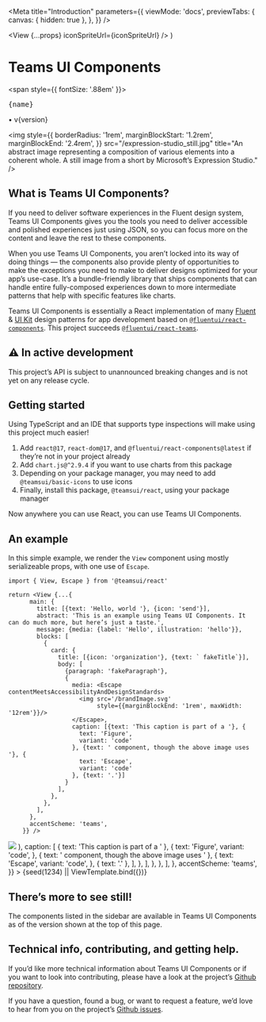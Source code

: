 


<Meta
  title="Introduction"
  parameters={{
    viewMode: 'docs',
    previewTabs: {
      canvas: { hidden: true },
    },
  }}
/>

  <View {...props} iconSpriteUrl={iconSpriteUrl} />
)

# Teams UI Components

<span style={{ fontSize: '.88em' }}>
  <pre style={{ display: 'inline', fontSize: '1em' }}>{name}</pre> • v{version}
</span>

<img
  style={{
    borderRadius: '1rem',
    marginBlockStart: '1.2rem',
    marginBlockEnd: '2.4rem',
  }}
  src="/expression-studio_still.jpg"
  title="An abstract image representing a composition of various elements into a coherent whole. A still image from a short by Microsoft’s Expression Studio."
/>

## What is Teams UI Components?

If you need to deliver software experiences in the Fluent design system, Teams UI Components gives you the tools you need to deliver accessible and polished experiences just using JSON, so you can focus more on the content and leave the rest to these components.

When you use Teams UI Components, you aren’t locked into its way of doing things — the components also provide plenty of opportunities to make the exceptions you need to make to deliver designs optimized for your app’s use-case. It’s a bundle-friendly library that ships components that can handle entire fully-composed experiences down to more intermediate patterns that help with specific features like charts.

Teams UI Components is essentially a React implementation of many [Fluent][figma-fluent] & [UI Kit][figma-uikit] design patterns for app development based on [`@fluentui/react-components`][fluentui-v9]. This project succeeds [`@fluentui/react-teams`][react-teams].

## ⚠️ In active development

This project’s API is subject to unannounced breaking changes and is not yet on any release cycle.

## Getting started

Using TypeScript and an IDE that supports type inspections will make using this project much easier!

1. Add `react@17`, `react-dom@17`, and `@fluentui/react-components@latest` if they’re not in your project already
2. Add `chart.js@^2.9.4` if you want to use charts from this package
3. Depending on your package manager, you may need to add `@teamsui/basic-icons` to use icons
4. Finally, install this package, `@teamsui/react`, using your package manager

Now anywhere you can use React, you can use Teams UI Components.

## An example

In this simple example, we render the `View` component using mostly serializeable props, with one use of `Escape`.

```tsx
import { View, Escape } from '@teamsui/react'

return <View {...{
      main: {
        title: [{text: 'Hello, world '}, {icon: 'send'}],
        abstract: 'This is an example using Teams UI Components. It can do much more, but here’s just a taste.',
        message: {media: {label: 'Hello', illustration: 'hello'}},
        blocks: [
          {
            card: {
              title: [{icon: 'organization'}, {text: ` fakeTitle`}],
              body: [
                {paragraph: 'fakeParagraph'},
                {
                  media: <Escape contentMeetsAccessibilityAndDesignStandards>
                    <img src='/brandImage.svg'
                         style={{marginBlockEnd: '1rem', maxWidth: '12rem'}}/>
                  </Escape>,
                  caption: [{text: 'This caption is part of a '}, {
                    text: 'Figure',
                    variant: 'code'
                  }, {text: ' component, though the above image uses '}, {
                    text: 'Escape',
                    variant: 'code'
                  }, {text: '.'}]
                }
              ],
            },
          },
        ],
      },
      accentScheme: 'teams',
    }} />
```

<Canvas>
  <Story
    name="Introduction"
    args={{
      main: {
        title: [{ text: 'Hello, world ' }, { icon: 'send' }],
        abstract:
          'This is an example using Teams UI Components. It can do much more, but here’s just a taste.',
        message: { media: { label: 'Hello', illustration: 'hello' } },
        blocks: [
          {
            card: {
              title: [
                { icon: 'organization' },
                { text: ` ${fakeTitle(fake)}` },
              ],
              body: [
                { paragraph: fake('{{lorem.paragraph}}') },
                {
                  media: (
                    <Escape contentMeetsAccessibilityAndDesignStandards>
                      <img
                        src="/brandImage.svg"
                        style={{ marginBlockEnd: '1rem', maxWidth: '12rem' }}
                      />
                    </Escape>
                  ),
                  caption: [
                    { text: 'This caption is part of a ' },
                    {
                      text: 'Figure',
                      variant: 'code',
                    },
                    { text: ' component, though the above image uses ' },
                    {
                      text: 'Escape',
                      variant: 'code',
                    },
                    { text: '.' },
                  ],
                },
              ],
            },
          },
        ],
      },
      accentScheme: 'teams',
    }}
  >
    {seed(1234) || ViewTemplate.bind({})}
  </Story>
</Canvas>

## There’s more to see still!

The components listed in the sidebar are available in Teams UI Components as of the version shown at the top of this page.

## Technical info, contributing, and getting help.

If you’d like more technical information about Teams UI Components or if you want to look into contributing, please have a look at the project’s [Github repository][github-readme].

If you have a question, found a bug, or want to request a feature, we’d love to hear from you on the project’s [Github issues][github-issues].

[figma-fluent]: https://www.figma.com/community/file/836828295772957889/Microsoft-Fluent-Web
[figma-uikit]: https://www.figma.com/community/file/916836509871353159/Microsoft-Teams-UI-Kit
[fluentui-v9]: https://www.npmjs.com/package/@fluentui/react-components
[react-teams]: https://www.npmjs.com/package/@fluentui/react-teams
[github-readme]: https://github.com/OfficeDev/teams-ui/tree/latest/packages/react#readme
[github-issues]: https://github.com/OfficeDev/teams-ui/issues
